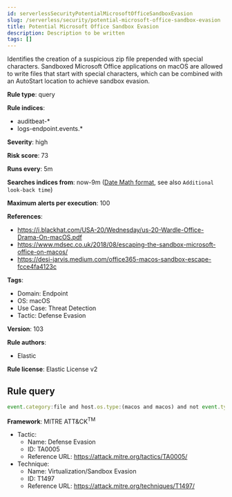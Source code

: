 ```yaml
---
id: serverlessSecurityPotentialMicrosoftOfficeSandboxEvasion
slug: /serverless/security/potential-microsoft-office-sandbox-evasion
title: Potential Microsoft Office Sandbox Evasion
description: Description to be written
tags: []
---
```


<div id="potential-microsoft-office-sandbox-evasion"></div>

Identifies the creation of a suspicious zip file prepended with special characters. Sandboxed Microsoft Office applications on macOS are allowed to write files that start with special characters, which can be combined with an AutoStart location to achieve sandbox evasion.

**Rule type**: query

**Rule indices**: 

* auditbeat-*
* logs-endpoint.events.*

**Severity**: high

**Risk score**: 73

**Runs every**: 5m

**Searches indices from**: now-9m ([Date Math format](((ref))/common-options.html#date-math), see also <DocLink id="serverlessSecurityRulesUiCreate" section="set-the-rules-schedule">`Additional look-back time`</DocLink>)

**Maximum alerts per execution**: 100

**References**: 

* https://i.blackhat.com/USA-20/Wednesday/us-20-Wardle-Office-Drama-On-macOS.pdf
* https://www.mdsec.co.uk/2018/08/escaping-the-sandbox-microsoft-office-on-macos/
* https://desi-jarvis.medium.com/office365-macos-sandbox-escape-fcce4fa4123c

**Tags**: 

* Domain: Endpoint
* OS: macOS
* Use Case: Threat Detection
* Tactic: Defense Evasion

**Version**: 103

**Rule authors**: 

* Elastic

**Rule license**: Elastic License v2

## Rule query

```js
event.category:file and host.os.type:(macos and macos) and not event.type:deletion and file.name:~$*.zip

```

**Framework**: MITRE ATT&CK<sup>TM</sup>

* Tactic:
    * Name: Defense Evasion
    * ID: TA0005
    * Reference URL: https://attack.mitre.org/tactics/TA0005/
* Technique:
    * Name: Virtualization/Sandbox Evasion
    * ID: T1497
    * Reference URL: https://attack.mitre.org/techniques/T1497/

